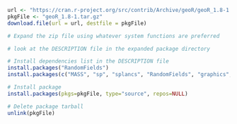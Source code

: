 
```r
url <- "https://cran.r-project.org/src/contrib/Archive/geoR/geoR_1.8-1.tar.gz"
pkgFile <- "geoR_1.8-1.tar.gz"
download.file(url = url, destfile = pkgFile)

# Expand the zip file using whatever system functions are preferred

# look at the DESCRIPTION file in the expanded package directory

# Install dependencies list in the DESCRIPTION file
install.packages("RandomFields")
install.packages(c("MASS", "sp", "splancs", "RandomFields", "graphics","scatterplot3d", "lattice", "tcltk"))

# Install package
install.packages(pkgs=pkgFile, type="source", repos=NULL)

# Delete package tarball
unlink(pkgFile)
```

